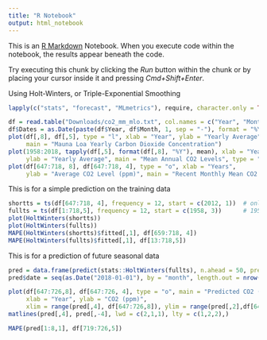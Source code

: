 ```yaml
---
title: "R Notebook"
output: html_notebook
---
```


This is an [R Markdown](http://rmarkdown.rstudio.com) Notebook. When you execute code within the notebook, the results appear beneath the code. 

Try executing this chunk by clicking the *Run* button within the chunk or by placing your cursor inside it and pressing *Cmd+Shift+Enter*. 

Using Holt-Winters, or Triple-Exponential Smoothing 

```r
lapply(c("stats", "forecast", "MLmetrics"), require, character.only = TRUE)

df = read.table("Downloads/co2_mm_mlo.txt", col.names = c("Year", "Month", "Date", "average", "interpolated", "trend", "days"))
df$Dates = as.Date(paste(df$Year, df$Month, 1, sep = "-"), format = "%Y-%m-%d")
plot(df[,8], df[,5], type = "l", xlab = "Year", ylab = "Yearly Average", 
     main = "Mauna Loa Yearly Carbon Dioxide Concentration")
plot(1958:2018, tapply(df[,5], format(df[,8], "%Y"), mean), xlab = "Year", 
     ylab = "Yearly Average", main = "Mean Annual CO2 Levels", type = "l")
plot(df[647:718, 8], df[647:718, 4], type = "o", xlab = "Years", 
     ylab = "Average CO2 Level (ppm)", main = "Recent Monthly Mean CO2 Levels")
```

This is for a simple prediction on the training data
```r
shortts = ts(df[647:718, 4], frequency = 12, start = c(2012, 1))  # only 2012-2017
fullts = ts(df[1:718,5], frequency = 12, start = c(1958, 3))      # 1953 - 2017
plot(HoltWinters(shortts))
plot(HoltWinters(fullts))
MAPE(HoltWinters(shortts)$fitted[,1], df[659:718, 4])
MAPE(HoltWinters(fullts)$fitted[,1], df[13:718,5])
```

This is for a prediction of future seasonal data
```r
pred = data.frame(predict(stats::HoltWinters(fullts), n.ahead = 50, prediction.interval = 1))
pred$date = seq(as.Date("2018-01-01"), by = "month", length.out = nrow(pred))

plot(df[647:726,8], df[647:726, 4], type = "o", main = "Predicted CO2 (Holt-Winters)", 
     xlab = "Year", ylab = "CO2 (ppm)", 
     xlim = range(pred[,4], df[647:726,8]), ylim = range(pred[,2],df[647:726, 4] ))
matlines(pred[,4], pred[,-4], lwd = c(2,1,1), lty = c(1,2,2),)

MAPE(pred[1:8,1], df[719:726,5])
```


